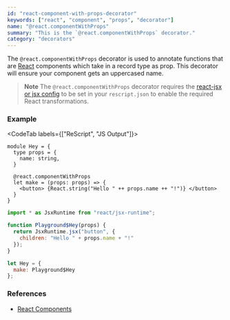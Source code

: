 ```yaml
---
id: "react-component-with-props-decorator"
keywords: ["react", "component", "props", "decorator"]
name: "@react.componentWithProps"
summary: "This is the `@react.componentWithProps` decorator."
category: "decorators"
---
```


The `@react.componentWithProps` decorator is used to annotate functions that are [React](/docs/react/latest/elements-and-jsx) components which take in a record type as prop.
This decorator will ensure your component gets an uppercased name.


> **Note**
> The `@react.componentWithProps` decorator requires the [react-jsx or jsx config](/docs/react/latest/installation) to be set in your `rescript.json` to enable the required React transformations. 

### Example

<CodeTab labels={["ReScript", "JS Output"]}>

```res
module Hey = {
  type props = {
    name: string,
  }

  @react.componentWithProps
  let make = (props: props) => {
    <button> {React.string("Hello " ++ props.name ++ "!")} </button>
  }
}
```

```js
import * as JsxRuntime from "react/jsx-runtime";

function Playground$Hey(props) {
  return JsxRuntime.jsx("button", {
    children: "Hello " + props.name + "!"
  });
}

let Hey = {
  make: Playground$Hey
};
```

</CodeTab>

### References

* [React Components](/docs/react/latest/components-and-props)
